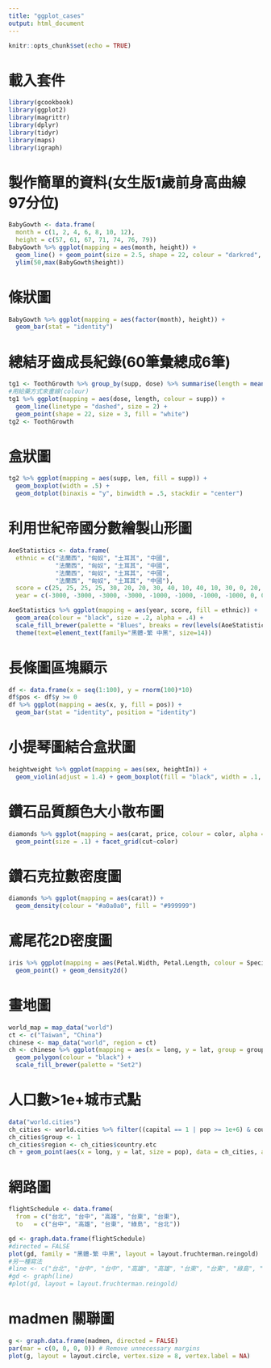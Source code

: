 ```yaml
---
title: "ggplot_cases"
output: html_document
---
```


```r
knitr::opts_chunk$set(echo = TRUE)
```
# 載入套件
```r
library(gcookbook)
library(ggplot2)
library(magrittr)
library(dplyr)
library(tidyr)
library(maps)
library(igraph)
```
# 製作簡單的資料(女生版1歲前身高曲線97分位) 
```r
BabyGowth <- data.frame( 
  month = c(1, 2, 4, 6, 8, 10, 12), 
  height = c(57, 61, 67, 71, 74, 76, 79)) 
BabyGowth %>% ggplot(mapping = aes(month, height)) + 
  geom_line() + geom_point(size = 2.5, shape = 22, colour = "darkred", fill = "pink") +
  ylim(50,max(BabyGowth$height))
```

# 條狀圖
```r
BabyGowth %>% ggplot(mapping = aes(factor(month), height)) + 
  geom_bar(stat = "identity")
```

# 總結牙齒成長紀錄(60筆彙總成6筆) 
```r
tg1 <- ToothGrowth %>% group_by(supp, dose) %>% summarise(length = mean(len) )
#用給藥方式來畫線(colour) 
tg1 %>% ggplot(mapping = aes(dose, length, colour = supp)) +
  geom_line(linetype = "dashed", size = 2) +
  geom_point(shape = 22, size = 3, fill = "white")
tg2 <- ToothGrowth
```

# 盒狀圖
```r
tg2 %>% ggplot(mapping = aes(supp, len, fill = supp)) +
  geom_boxplot(width = .5) + 
  geom_dotplot(binaxis = "y", binwidth = .5, stackdir = "center")
```

# 利用世紀帝國分數繪製山形圖
```r
AoeStatistics <- data.frame( 
  ethnic = c("法蘭西", "匈奴", "土耳其", "中國", 
             "法蘭西", "匈奴", "土耳其", "中國",
             "法蘭西", "匈奴", "土耳其", "中國",
             "法蘭西", "匈奴", "土耳其", "中國"), 
  score = c(25, 25, 25, 25, 30, 20, 20, 30, 40, 10, 40, 10, 30, 0, 20, 50), 
  year = c(-3000, -3000, -3000, -3000, -1000, -1000, -1000, -1000, 0, 0, 0, 0, 500, 500, 500, 500))

AoeStatistics %>% ggplot(mapping = aes(year, score, fill = ethnic)) + 
  geom_area(colour = "black", size = .2, alpha = .4) + 
  scale_fill_brewer(palette = "Blues", breaks = rev(levels(AoeStatistics$ethnic))) +
  theme(text=element_text(family="黑體-繁 中黑", size=14))
```

# 長條圖區塊顯示
```r
df <- data.frame(x = seq(1:100), y = rnorm(100)*10)
df$pos <- df$y >= 0
df %>% ggplot(mapping = aes(x, y, fill = pos)) +
  geom_bar(stat = "identity", position = "identity")
```

# 小提琴圖結合盒狀圖
```r
heightweight %>% ggplot(mapping = aes(sex, heightIn)) +
  geom_violin(adjust = 1.4) + geom_boxplot(fill = "black", width = .1, outlier.colour = NA)
```

# 鑽石品質顏色大小散布圖
```r
diamonds %>% ggplot(mapping = aes(carat, price, colour = color, alpha = clarity)) +
  geom_point(size = .1) + facet_grid(cut~color)
```

# 鑽石克拉數密度圖
```r
diamonds %>% ggplot(mapping = aes(carat)) + 
  geom_density(colour = "#a0a0a0", fill = "#999999")
```

# 鳶尾花2D密度圖
```r
iris %>% ggplot(mapping = aes(Petal.Width, Petal.Length, colour = Species)) +
  geom_point() + geom_density2d()
```

# 畫地圖
```r
world_map = map_data("world")
ct <- c("Taiwan", "China")
chinese <- map_data("world", region = ct)
ch <- chinese %>% ggplot(mapping = aes(x = long, y = lat, group = group, fill = region)) + 
  geom_polygon(colour = "black") + 
  scale_fill_brewer(palette = "Set2") 
```

# 人口數>1e+城市式點
```r
data("world.cities")
ch_cities <- world.cities %>% filter((capital == 1 | pop >= 1e+6) & country.etc %in% ct) 
ch_cities$group <- 1
ch_cities$region <- ch_cities$country.etc
ch + geom_point(aes(x = long, y = lat, size = pop), data = ch_cities, alpha = .7) 
```

# 網路圖
```r
flightSchedule <- data.frame( 
  from = c("台北", "台中", "高雄", "台東", "台東"), 
  to   = c("台中", "高雄", "台東", "綠島", "台北")) 

gd <- graph.data.frame(flightSchedule) 
#directed = FALSE
plot(gd, family = "黑體-繁 中黑", layout = layout.fruchterman.reingold) 
#另一種寫法
#line <- c("台北", "台中", "台中", "高雄", "高雄", "台東", "台東", "綠島", "台東", "台北")
#gd <- graph(line)
#plot(gd, layout = layout.fruchterman.reingold) 
```

# madmen 關聯圖
```r
g <- graph.data.frame(madmen, directed = FALSE)
par(mar = c(0, 0, 0, 0)) # Remove unnecessary margins
plot(g, layout = layout.circle, vertex.size = 8, vertex.label = NA)
```


